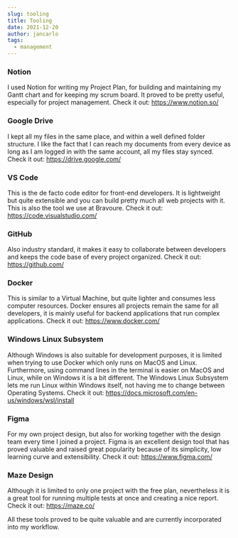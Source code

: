 ```yaml
---
slug: tooling
title: Tooling
date: 2021-12-20
author: jancarlo
tags:
  - management
---
```


### Notion

I used Notion for writing my Project Plan, for building and maintaining my Gantt chart and for keeping my scrum board. It proved to be pretty useful, especially for project management. Check it out: <https://www.notion.so/>

### Google Drive

I kept all my files in the same place, and within a well defined folder structure. I like the fact that I can reach my documents from every device as long as I am logged in with the same account, all my files stay synced. Check it out: <https://drive.google.com/>

### VS Code

This is the de facto code editor for front-end developers. It is lightweight but quite extensible and you can build pretty much all web projects with it. This is also the tool we use at Bravoure. Check it out: <https://code.visualstudio.com/>

### GitHub

Also industry standard, it makes it easy to collaborate between developers and keeps the code base of every project organized. Check it out: <https://github.com/>

### Docker

This is similar to a Virtual Machine, but quite lighter and consumes less computer resources. Docker ensures all projects remain the same for all developers, it is mainly useful for backend applications that run complex applications. Check it out: <https://www.docker.com/>

### Windows Linux Subsystem

Although Windows is also suitable for development purposes, it is limited when trying to use Docker which only runs on MacOS and Linux. Furthermore, using command lines in the terminal is easier on MacOS and Linux, while on Windows it is a bit different. The Windows Linux Subsystem lets me run Linux within Windows itself, not having me to change between Operating Systems. Check it out: <https://docs.microsoft.com/en-us/windows/wsl/install>

### Figma

For my own project design, but also for working together with the design team every time I joined a project. Figma is an excellent design tool that has proved valuable and raised great popularity because of its simplicity, low learning curve and extensibility. Check it out: <https://www.figma.com/>

### Maze Design

Although it is limited to only one project with the free plan, nevertheless it is a great tool for running multiple tests at once and creating a nice report. Check it out: <https://maze.co/>

All these tools proved to be quite valuable and are currently incorporated into my workflow.